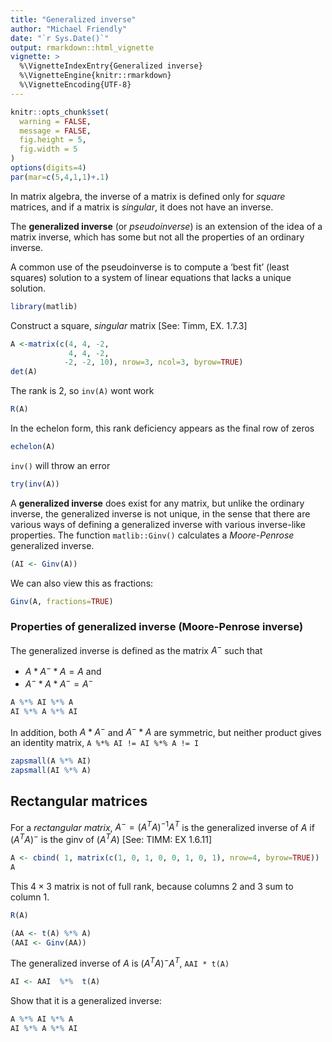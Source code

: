 ---
title: "Generalized inverse"
author: "Michael Friendly"
date: "`r Sys.Date()`"
output: rmarkdown::html_vignette
vignette: >
  %\VignetteIndexEntry{Generalized inverse}
  %\VignetteEngine{knitr::rmarkdown}
  %\VignetteEncoding{UTF-8}
---

```{r nomessages, echo = FALSE}
knitr::opts_chunk$set(
  warning = FALSE,
  message = FALSE,
  fig.height = 5,
  fig.width = 5
)
options(digits=4)
par(mar=c(5,4,1,1)+.1)
```

In matrix algebra, the inverse of a matrix is defined only for *square* matrices,
and if a matrix is *singular*, it does not have an inverse.

The **generalized inverse** (or *pseudoinverse*)
is an extension of the idea of a matrix inverse,
which has some but not all the properties of an ordinary inverse.

A common use of the pseudoinverse is to compute a 'best fit' (least squares)
solution to a system of linear equations that lacks a unique solution.

```{r }
library(matlib)
```

 Construct a square, *singular* matrix [See: Timm, EX. 1.7.3]

```{r }
A <-matrix(c(4, 4, -2,
             4, 4, -2,
            -2, -2, 10), nrow=3, ncol=3, byrow=TRUE)
det(A)
```

The rank is 2, so `inv(A)` wont work

```{r }
R(A)
```

 In the echelon form, this rank deficiency appears as the final row of zeros

```{r }
echelon(A)
```

`inv()` will throw an error

```{r }
try(inv(A))
```

 A **generalized inverse** does exist for any  matrix,
 but unlike the ordinary inverse, the generalized inverse is not unique, in the
 sense that there are various ways of defining a generalized inverse with
 various inverse-like properties.  The function `matlib::Ginv()` calculates
 a *Moore-Penrose* generalized inverse.

```{r }
(AI <- Ginv(A))
```

We can also view this as fractions:

```{r }
Ginv(A, fractions=TRUE)
```

### Properties of generalized inverse (Moore-Penrose inverse)

The generalized inverse is defined as the matrix $A^-$ such that

* $A * A^- * A = A$ and
* $A^- * A * A^- = A^-$

```{r }
A %*% AI %*% A
AI %*% A %*% AI
```

In addition, both $A * A^-$ and $A^- * A$ are symmetric, but
neither product gives an identity matrix, `A %*% AI != AI %*% A != I`


```{r }
zapsmall(A %*% AI)
zapsmall(AI %*% A)
```

## Rectangular matrices

For a *rectangular matrix*, $A^- = (A^{T} A)^{-1} A^{T}$
is the generalized inverse of $A$
if $(A^{T} A)^-$  is the ginv of $(A^{T} A)$ [See: TIMM: EX 1.6.11]

```{r }
A <- cbind( 1, matrix(c(1, 0, 1, 0, 0, 1, 0, 1), nrow=4, byrow=TRUE))
A
```

This $4 \times 3$ matrix is not of full rank, because columns 2 and 3 sum to column 1.

```{r }
R(A)

(AA <- t(A) %*% A)
(AAI <- Ginv(AA))
```

The generalized inverse of $A$ is $(A^{T} A)^- A^{T}$,  `AAI * t(A)`

```{r }
AI <- AAI  %*%  t(A)
```

Show that it is a generalized inverse:

```{r }
A %*% AI %*% A
AI %*% A %*% AI
```

